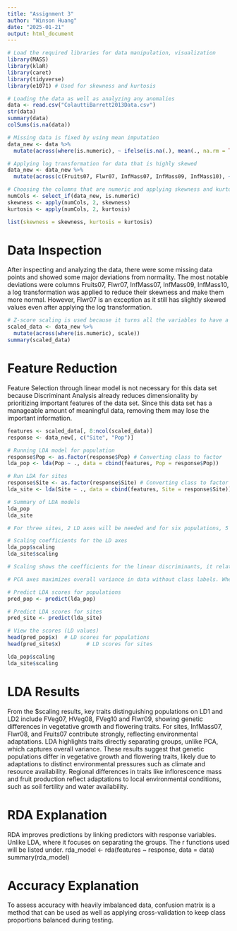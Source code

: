 ```yaml
---
title: "Assignment 3"
author: "Winson Huang"
date: "2025-01-21"
output: html_document
---
```


```r
# Load the required libraries for data manipulation, visualization
library(MASS)
library(klaR)
library(caret)
library(tidyverse)
library(e1071) # Used for skewness and kurtosis
```

```r
# Loading the data as well as analyzing any anomalies 
data <- read.csv("ColauttiBarrett2013Data.csv")
str(data)
summary(data)
colSums(is.na(data))

# Missing data is fixed by using mean imputation
data_new <- data %>%
  mutate(across(where(is.numeric), ~ ifelse(is.na(.), mean(., na.rm = TRUE), .)))

# Applying log transformation for data that is highly skewed  
data_new <- data_new %>%
  mutate(across(c(Fruits07, Flwr07, InfMass07, InfMass09, InfMass10), ~ log(. + 1)))

# Choosing the columns that are numeric and applying skewness and kurtosis
numCols <- select_if(data_new, is.numeric)
skewness <- apply(numCols, 2, skewness)
kurtosis <- apply(numCols, 2, kurtosis)

list(skewness = skewness, kurtosis = kurtosis)

```

# Data Inspection
After inspecting and analyzing the data, there were some missing data points and showed some major deviations from normality. The most notable deviations were columns Fruits07, Flwr07, InfMass07, InfMass09, InfMass10, a log transformation was applied to reduce their skewness and make them more normal. However, Flwr07 is an exception as it still has slightly skewed values even after applying the log transformation. 


```r
# Z-score scaling is used because it turns all the variables to have a mean of 0 and standard deviation of 1 so that it can be compared equally in PCA.
scaled_data <- data_new %>%
  mutate(across(where(is.numeric), scale))
summary(scaled_data)
```

# Feature Reduction
Feature Selection through linear model is not necessary for this data set because Discriminant Analysis already reduces dimensionality by prioritizing important features of the data set. Since this data set has a manageable amount of meaningful data, removing them may lose the important information.  

```r
features <- scaled_data[, 8:ncol(scaled_data)]
response <- data_new[, c("Site", "Pop")]

```

```r
# Running LDA model for population
response$Pop <- as.factor(response$Pop) # Converting class to factor
lda_pop <- lda(Pop ~ ., data = cbind(features, Pop = response$Pop))

# Run LDA for sites
response$Site <- as.factor(response$Site) # Converting class to factor
lda_site <- lda(Site ~ ., data = cbind(features, Site = response$Site))

# Summary of LDA models
lda_pop
lda_site

# For three sites, 2 LD axes will be needed and for six populations, 5 LD axes will be needed
```

```r
# Scaling coefficients for the LD axes
lda_pop$scaling
lda_site$scaling

# Scaling shows the coefficients for the linear discriminants, it relates to the eigenvector because each column of $scaling corresponds to an eigenvector and these eigenvector defines the maximum class separation

# PCA axes maximizes overall variance in data without class labels. Whereas LDA axes maximizes overall separation between classes focusing on between class variance.
```

```r
# Predict LDA scores for populations
pred_pop <- predict(lda_pop)

# Predict LDA scores for sites
pred_site <- predict(lda_site)

# View the scores (LD values)
head(pred_pop$x)  # LD scores for populations
head(pred_site$x)        # LD scores for sites

lda_pop$scaling
lda_site$scaling

```

# LDA Results
From the $scaling results, key traits distinguishing populations on LD1 and LD2 include FVeg07, HVeg08, FVeg10 and Flwr09, showing genetic differences in vegetative growth and flowering traits. For sites, InfMass07, Flwr08, and Fruits07 contribute strongly, reflecting environmental adaptations. LDA highlights traits directly separating groups, unlike PCA, which captures overall variance. These results suggest that genetic populations differ in vegetative growth and flowering traits, likely due to adaptations to distinct environmental pressures such as climate and resource availability. Regional differences in traits like inflorescence mass and fruit production reflect adaptations to local environmental conditions, such as soil fertility and water availability.

# RDA Explanation
RDA improves predictions by linking predictors with response variables. Unlike LDA, where it focuses on separating the groups. The r functions used will be listed under.
rda_model <- rda(features ~ response, data = data)
summary(rda_model)

# Accuracy Explanation
To assess accuracy with heavily imbalanced data, confusion matrix is a method that can be used as well as applying cross-validation to keep class proportions balanced during testing.